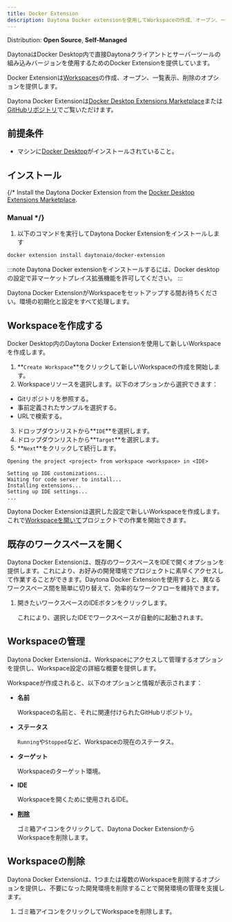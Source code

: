 ```yaml
---
title: Docker Extension
description: Daytona Docker extensionを使用してWorkspaceの作成、オープン、一覧表示、削除を行う方法を学びます。
---
```



<Label>Distribution: **Open Source**, **Self-Managed**</Label>

DaytonaはDocker Desktop内で直接Daytonaクライアントとサーバーツールの組み込みバージョンを使用するためのDocker Extensionを提供しています。

Docker Extensionは[Workspaces](/docs/ja/usage/workspaces)の作成、オープン、一覧表示、削除のオプションを提供します。

Daytona Docker Extensionは[Docker Desktop Extensions Marketplace](https://open.docker.com/extensions/marketplace?extensionId=daytonaio/docker-extension&tag=0.44.0)または[GitHubリポジトリ](https://open.docker.com/extensions/marketplace?extensionId=daytonaio/docker-extension&tag=0.44.0)でご覧いただけます。

## 前提条件

- マシンに[Docker Desktop](https://www.docker.com/products/docker-desktop)がインストールされていること。

## インストール

{/* Install the Daytona Docker Extension from the [Docker Desktop Extensions Marketplace](https://open.docker.com/extensions/marketplace?extensionId=daytonaio/docker-extension&tag=0.44.0).

### Manual */}

1. 以下のコマンドを実行してDaytona Docker Extensionをインストールします

```sh
docker extension install daytonaio/docker-extension
```

:::note
Daytona Docker extensionをインストールするには、Docker desktopの設定で非マーケットプレイス拡張機能を許可してください。
:::

Daytona Docker ExtensionがWorkspaceをセットアップする間お待ちください。環境の初期化と設定をすべて処理します。

## Workspaceを作成する

Docker Desktop内のDaytona Docker Extensionを使用して新しいWorkspaceを作成します。

1. **`Create Workspace`**をクリックして新しいWorkspaceの作成を開始します。
2. Workspaceリソースを選択します。以下のオプションから選択できます：

- Gitリポジトリを参照する。
- 事前定義されたサンプルを選択する。
- URLで検索する。

3. ドロップダウンリストから**`IDE`**を選択します。
4. ドロップダウンリストから**`Target`**を選択します。
5. **`Next`**をクリックして続行します。

```text
Opening the project <project> from workspace <workspace> in <IDE>

Setting up IDE customizations...
Waiting for code server to install...
Installing extensions...
Setting up IDE settings...
...
```

Daytona Docker Extensionは選択した設定で新しいWorkspaceを作成します。これで[Workspaceを開いて](#open-an-existing-workspace)プロジェクトでの作業を開始できます。

## 既存のワークスペースを開く

Daytona Docker Extensionは、既存のワークスペースをIDEで開くオプションを提供します。これにより、お好みの開発環境でプロジェクトに素早くアクセスして作業することができます。Daytona Docker Extensionを使用すると、異なるワークスペース間を簡単に切り替えて、効率的なワークフローを維持できます。

1. 開きたいワークスペースのIDEボタンをクリックします。

   これにより、選択したIDEでワークスペースが自動的に起動されます。

## Workspaceの管理

Daytona Docker Extensionは、Workspaceにアクセスして管理するオプションを提供し、Workspace設定の詳細な概要を提供します。

Workspaceが作成されると、以下のオプションと情報が表示されます：

- **名前**

  Workspaceの名前と、それに関連付けられたGitHubリポジトリ。

- **ステータス**

  `Running`や`Stopped`など、Workspaceの現在のステータス。

- **ターゲット**

  Workspaceのターゲット環境。

- **IDE**

  Workspaceを開くために使用されるIDE。

- [**削除**](#delete-a-workspace)

  ゴミ箱アイコンをクリックして、Daytona Docker ExtensionからWorkspaceを削除します。

## Workspaceの削除

Daytona Docker Extensionは、1つまたは複数のWorkspaceを削除するオプションを提供し、不要になった開発環境を削除することで開発環境の管理を支援します。

1. ゴミ箱アイコンをクリックしてWorkspaceを削除します。
